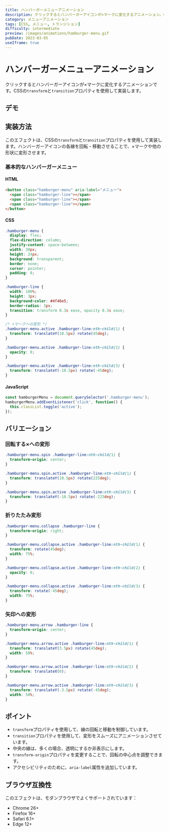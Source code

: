 ```yaml
---
title: ハンバーガーメニューアニメーション
description: クリックするとハンバーガーアイコンが×マークに変化するアニメーション。CSSのtransformとtransitionプロパティを使用した実装例。
category: メニューアニメーション
tags: [CSS, メニュー, トランジション]
difficulty: intermediate
preview: /images/animations/hamburger-menu.gif
pubDate: 2023-03-05
useIframe: true
---
```



# ハンバーガーメニューアニメーション

クリックするとハンバーガーアイコンが×マークに変化するアニメーションです。CSSの`transform`と`transition`プロパティを使用して実装します。

## デモ

<IframeDemo title="ハンバーガーメニューアニメーション" description="アイコンをクリックすると変形します" height="300px">
</IframeDemo>

## 実装方法

このエフェクトは、CSSの`transform`と`transition`プロパティを使用して実装します。ハンバーガーアイコンの各線を回転・移動させることで、×マークや他の形状に変形させます。

### 基本的なハンバーガーメニュー

#### HTML
```html
<button class="hamburger-menu" aria-label="メニュー">
  <span class="hamburger-line"></span>
  <span class="hamburger-line"></span>
  <span class="hamburger-line"></span>
</button>
```

#### CSS
```css
.hamburger-menu {
  display: flex;
  flex-direction: column;
  justify-content: space-between;
  width: 30px;
  height: 24px;
  background: transparent;
  border: none;
  cursor: pointer;
  padding: 0;
}

.hamburger-line {
  width: 100%;
  height: 3px;
  background-color: #4f46e5;
  border-radius: 3px;
  transition: transform 0.3s ease, opacity 0.3s ease;
}

/* ×マークへの変形 */
.hamburger-menu.active .hamburger-line:nth-child(1) {
  transform: translateY(10.5px) rotate(45deg);
}

.hamburger-menu.active .hamburger-line:nth-child(2) {
  opacity: 0;
}

.hamburger-menu.active .hamburger-line:nth-child(3) {
  transform: translateY(-10.5px) rotate(-45deg);
}
```

#### JavaScript
```javascript
const hamburgerMenu = document.querySelector('.hamburger-menu');
hamburgerMenu.addEventListener('click', function() {
  this.classList.toggle('active');
});
```

## バリエーション

### 回転する×への変形

```css
.hamburger-menu.spin .hamburger-line:nth-child(1) {
  transform-origin: center;
}

.hamburger-menu.spin.active .hamburger-line:nth-child(1) {
  transform: translateY(10.5px) rotate(225deg);
}

.hamburger-menu.spin.active .hamburger-line:nth-child(3) {
  transform: translateY(-10.5px) rotate(-225deg);
}
```

### 折りたたみ変形

```css
.hamburger-menu.collapse .hamburger-line {
  transform-origin: right;
}

.hamburger-menu.collapse.active .hamburger-line:nth-child(1) {
  transform: rotate(45deg);
  width: 75%;
}

.hamburger-menu.collapse.active .hamburger-line:nth-child(2) {
  opacity: 0;
}

.hamburger-menu.collapse.active .hamburger-line:nth-child(3) {
  transform: rotate(-45deg);
  width: 75%;
}
```

### 矢印への変形

```css
.hamburger-menu.arrow .hamburger-line {
  transform-origin: center;
}

.hamburger-menu.arrow.active .hamburger-line:nth-child(1) {
  transform: translateY(3.5px) rotate(45deg);
  width: 50%;
}

.hamburger-menu.arrow.active .hamburger-line:nth-child(2) {
  transform: translateX(0);
}

.hamburger-menu.arrow.active .hamburger-line:nth-child(3) {
  transform: translateY(-3.5px) rotate(-45deg);
  width: 50%;
}
```

## ポイント

- `transform`プロパティを使用して、線の回転と移動を制御しています。
- `transition`プロパティを使用して、変形をスムーズにアニメーションさせています。
- 中央の線は、多くの場合、透明にするか非表示にします。
- `transform-origin`プロパティを変更することで、回転の中心点を調整できます。
- アクセシビリティのために、`aria-label`属性を追加しています。

## ブラウザ互換性

このエフェクトは、モダンブラウザでよくサポートされています：

- Chrome 26+
- Firefox 16+
- Safari 6.1+
- Edge 12+
